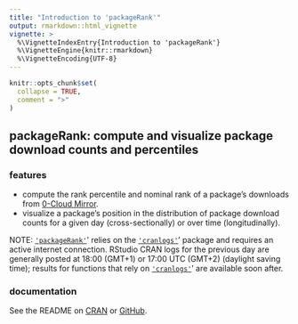 ```yaml
---
title: "Introduction to 'packageRank'"
output: rmarkdown::html_vignette
vignette: >
  %\VignetteIndexEntry{Introduction to 'packageRank'}
  %\VignetteEngine{knitr::rmarkdown}
  %\VignetteEncoding{UTF-8}
---
```


```r
knitr::opts_chunk$set(
  collapse = TRUE,
  comment = ">"
)
```

## packageRank: compute and visualize package download counts and percentiles

### features

* compute the rank percentile and nominal rank of a package's downloads from [0-Cloud Mirror](https://cloud.r-project.org/).
* visualize a package's position in the distribution of package download counts for a given day (cross-sectionally) or over time (longitudinally).

NOTE: [`'packageRank'`](https://cran.r-project.org/package=packageRank)' relies on the [`'cranlogs'`](https://cran.r-project.org/package=cranlogs)' package and requires an active internet connection. RStudio CRAN logs for the previous day are generally posted at 18:00 (GMT+1) or 17:00 UTC (GMT+2) (daylight saving time); results for functions that rely on [`'cranlogs'`](https://cran.r-project.org/package=cranlogs)' are available soon after.

### documentation

See the README on [CRAN](https://cran.r-project.org/web/packages/packageRank/readme/README.html) or [GitHub](https://github.com/lindbrook/packageRank#packagerank-compute-and-visualize-package-download-counts-and-rank-percentiles).
